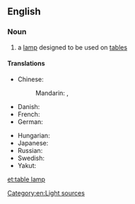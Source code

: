 ==English==

===Noun===
{{en-noun|head=[[table]] [[lamp]]}}

# a [[lamp]] designed to be used on [[table]]s

====Translations====
{{trans-top|a lamp designed for tables}}
* Chinese:
*: Mandarin: {{t+|cmn|檯燈|sc=Hani}}, {{t+|cmn|台灯|tr=táidēng|sc=Hani}}
* Danish: {{t+|da|bordlampe|c}}
* French: {{t|fr|lampe de table|f}}
* German: {{t+|de|Tischlampe|f}}
{{trans-mid}}
* Hungarian: {{t|hu|asztali lámpa}}
* Japanese: {{t|ja|テーブルランプ|tr=tēbururanpu|sc=Jpan}}
* Russian: {{t|ru|насто́льная ла́мпа|f}}
* Swedish: {{t+|sv|bordslampa|c}}
* Yakut: {{t|sah|остуол лаампата|sc=Cyrl}}
{{trans-bottom}}

[[Category:en:Light sources]]

[[et:table lamp]]